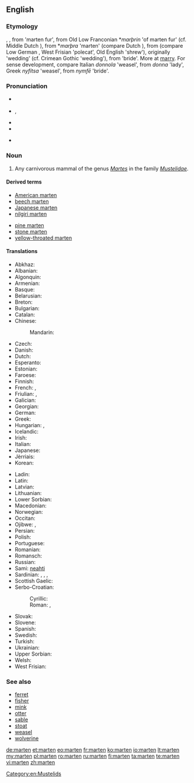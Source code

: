 {{also|Marten|Mårten}}
==English==
{{wikipedia}}

===Etymology===
{{etyl|enm}} {{term|martren|lang=enm}}, {{term|martryn|lang=enm}}, from {{etyl|xno}} {{term|martrine|lang=xno}} 'marten fur', from Old Low Franconian *''marþrin'' 'of marten fur' (cf. Middle Dutch {{term|martren|lang=dum}}), from *''marþra'' 'marten' (compare Dutch {{term|marter|lang=nl}}), from {{proto|Germanic|marþuz}} (compare Low German {{term||Mort}}, West Frisian {{term|murd|lang=fy}} 'polecat', Old English {{term|mearþ|lang=ang}} 'shrew'), originally 'wedding' (cf. Crimean Gothic {{term||marzus}} 'wedding'), from {{proto|Indo-European|martus}} 'bride'. More at [[marry]]. For sense development, compare Italian ''donnola'' 'weasel', from ''donna'' 'lady', Greek ''nyfítsa'' 'weasel', from ''nymfē'' 'bride'.

===Pronunciation===
* {{a|UK}} {{IPA|/ˈmɑː(ɹ).tɪn/|/ˈmɑː(ɹ).tən/}}
* {{a|US}} {{IPA|/ˈmɑtən/}}, {{X-SAMPA|/"mAr\t@n/}}
*: {{audio|En-us-marten.ogg|Audio (US)}}
* {{hyphenation|mar|ten}}
* {{rhymes|ɑː(ɹ)tɪn}}
* {{homophones|martin|Martin}} {{qualifier|in some accents}}

===Noun===
{{en-noun}}

# Any carnivorous mammal of the genus ''[[Martes]]'' in the family ''[[Mustelidae]]''.

====Derived terms====
{{rel-top|terms derived from ''marten''}}
* [[American marten]]
* [[beech marten]]
* [[Japanese marten]]
* [[nilgiri marten]]
{{rel-mid}}
* [[pine marten]]
* [[stone marten]]
* [[yellow-throated marten]]
{{rel-bottom}}

====Translations====
{{trans-top|mammal}}
* Abkhaz: {{t-|ab|цыҕ|tr=cyġ|sc=Cyrl}}
* Albanian: {{t|sq|zardafi}}
* Algonquin: {{tø|alq|wàbicèsè}}
* Armenian: {{t+|hy|կզաքիս|tr=kzak'is}}
* Basque: {{t|eu|lepahori}}
* Belarusian: {{t-|be|куніца|f|tr=kunitsa|xs=Belarusian}}
* Breton: {{t|br|mart}}
* Bulgarian: {{t-|bg|бялка|f|tr=bjalka}}
* Catalan: {{t-|ca|marta|f}}
* Chinese:
*: Mandarin: {{t|zh|貂|tr=diāo|sc=Hani}}
* Czech: {{t+|cs|kuna|f}}
* Danish: {{t-|da|mår}}
* Dutch: {{t+|nl|marter|m}}
* Esperanto: {{t|eo|marteso}}
* Estonian: {{t|et|nugis}}
* Faroese: {{t-|fo|márur}}
* Finnish: {{t+|fi|näätä}}
* French: {{t+|fr|marte|f}}, {{t+|fr|martre|f}}
* Friulian: {{t|fur|mardar}}, {{t|fur|martar}}
* Galician: {{t|gl|marta|f}}
* Georgian: {{t-|ka|კვერნა|tr=kverna|sc=Geor}}
* German: {{t+|de|Marder|m}}
* Greek: {{t|el|δενδροκούναβο|tr=dendrokúnavo}}
* Hungarian: {{t-|hu|nyuszt}}, {{t+|hu|nyest}}
* Icelandic: {{t+|is|mörður}}
* Irish: {{t+|ga|cat crainn}}
* Italian: {{t+|it|martora|f}}
* Japanese: {{t+|ja|テン|tr=ten|sc=Jpan}}
* Jèrriais: {{tø|roa-jer|martre|f}}
* Korean: {{t+|ko|담비|tr=dam bi|sc=Kore}}
{{trans-mid}}
* Ladin: {{t|lld|meder}}
* Latin: {{t-|la|martes|f}}
* Latvian: {{t-|lv|cauna|xs=Latvian}}
* Lithuanian: {{t+|lt|kiaunė|xs=Lithuanian}}
* Lower Sorbian: {{tø|dsb|kuna|f|xs=Lower Sorbian}}
* Macedonian: {{t-|mk|куна|f|tr=kuna}}
* Norwegian: {{t-|no|mår}}
* Occitan: {{t|oc|marta}}
* Ojibwe: {{t|oj|waabizheshi}}, {{t|oj|waabizheshiwag|p}}
* Persian: {{t|fa|سمور|tr=samur}}
* Polish: {{t+|pl|kuna|f}}
* Portuguese: {{t+|pt|marta}}
* Romanian: {{t|ro|jder}}
* Romansch: {{t|rom|fiergna}}
* Russian: {{t+|ru|куница|f|tr=kuníca}}
* Sami: [[neahti]]
* Sardinian: {{t|sc|schirri}}, {{t|sc|isbirru}}, {{t|sc|marta}}, {{t|sc|martzu}}
* Scottish Gaelic: {{t|gd|taghan}}
* Serbo-Croatian:
*: Cyrillic: {{t|sh|куна|f|sc=Cyrl}}
*: Roman: {{t|sh|kuna|f}}, {{t|sh|cibetka|f}}
* Slovak: {{t-|sk|kuna|f}}
* Slovene: {{t+|sl|kuna|f}}
* Spanish: {{t-|es|marta|f}}
* Swedish: {{t-|sv|mård}}
* Turkish: {{t+|tr|sansar}}
* Ukrainian: {{t-|uk|куниця|f|tr=kunytsja|xs=Ukrainian}}
* Upper Sorbian: {{t-|hsb|kuna|f|xs=Upper Sorbian}}
* Welsh: {{t-|cy|bele|xs=Welsh}}
* West Frisian: {{t|fy|marter}}
{{trans-bottom}}

===See also===
* [[ferret]]
* [[fisher]]
* [[mink]]
* [[otter]]
* [[sable]]
* [[stoat]]
* [[weasel]]
* [[wolverine]]

[[Category:en:Mustelids]]

[[de:marten]]
[[et:marten]]
[[eo:marten]]
[[fr:marten]]
[[ko:marten]]
[[io:marten]]
[[lt:marten]]
[[my:marten]]
[[pl:marten]]
[[ro:marten]]
[[ru:marten]]
[[fi:marten]]
[[ta:marten]]
[[te:marten]]
[[vi:marten]]
[[zh:marten]]